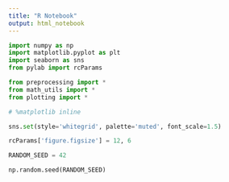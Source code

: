 ```yaml
---
title: "R Notebook"
output: html_notebook
---
```


```python
import numpy as np
import matplotlib.pyplot as plt
import seaborn as sns
from pylab import rcParams

from preprocessing import *
from math_utils import *
from plotting import *

# %matplotlib inline

sns.set(style='whitegrid', palette='muted', font_scale=1.5)

rcParams['figure.figsize'] = 12, 6

RANDOM_SEED = 42

np.random.seed(RANDOM_SEED)
```

